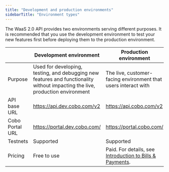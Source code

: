 ```yaml
---
title: "Development and production environments"
sidebarTitle: "Environment types"
---
```


The WaaS 2.0 API provides two environments serving different purposes. It is recommended that you use the development environment to test your new features first before deploying them to the production environment.

|                 | **Development environment**                                  | **Production environment**                                   |
| --------------- | ------------------------------------------------------------ | ------------------------------------------------------------ |
| Purpose         | Used for developing, testing, and debugging new features and functionality without impacting the live, production environment | The live, customer-facing environment that users interact with |
| API base URL    | https://api.dev.cobo.com/v2                                  | https://api.cobo.com/v2                                      |
| Cobo Portal URL | https://portal.dev.cobo.com/                                 | https://portal.cobo.com/                                     |
| Testnets        | Supported                                                    | Supported                                                    |
| Pricing         | Free to use                                                  | Paid. For details, see [Introduction to Bills & Payments](https://manuals.cobo.com/en/portal/bills-and-payments/introduction). |

